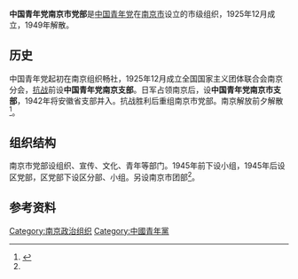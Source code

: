 '''中国青年党南京市党部'''是[[中国青年党|中国青年党]]在[[南京市|南京市]]设立的市级组织，1925年12月成立，1949年解散。

==历史==
中国青年党起初在南京组织畅社，1925年12月成立全国国家主义团体联合会南京分会，[[抗战|抗战]]前设'''中国青年党南京支部'''。日军占领南京后，设'''中国青年党南京市支部'''，1942年将安徽省支部并入。抗战胜利后重组南京市党部。南京解放前夕解散<ref name=南京政党志>{{Cite book|edition=第1版|title=南京政党志|url=https://www.worldcat.org/oclc/49744360|publisher=河海大学出版社|date=1997|location=南京|isbn=7-5630-0962-0|oclc=49744360|author=南京市地方志编纂委员会.}}</ref>。

==组织结构==
南京市党部设组织、宣传、文化、青年等部门。1945年前下设小组，1945年后设区党部，区党部下设区分部、小组。另设南京市团部<ref name=南京政党志/>。

==参考资料==
{{reflist}}
{{南京政党}}
[[Category:南京政治组织|Category:南京政治组织]]
[[Category:中國青年黨|Category:中國青年黨]]